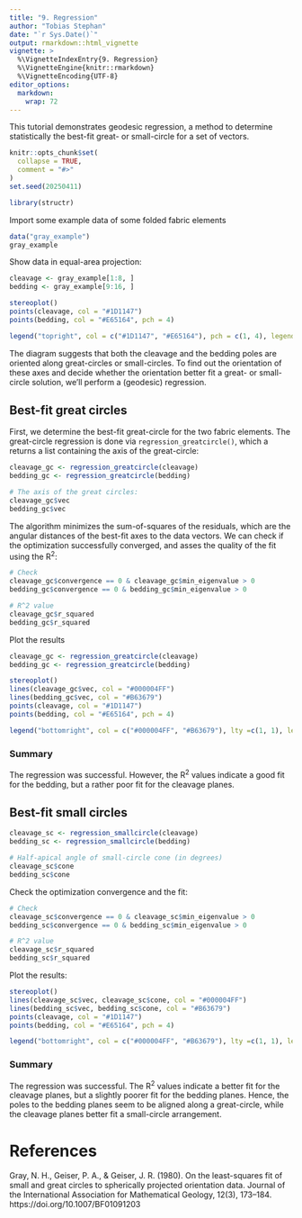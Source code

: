 ```yaml
---
title: "9. Regression"
author: "Tobias Stephan"
date: "`r Sys.Date()`"
output: rmarkdown::html_vignette
vignette: >
  %\VignetteIndexEntry{9. Regression}
  %\VignetteEngine{knitr::rmarkdown}
  %\VignetteEncoding{UTF-8}
editor_options: 
  markdown: 
    wrap: 72
---
```


This tutorial demonstrates geodesic regression, a method to determine statistically the best-fit great- or small-circle for a set of vectors.

```r
knitr::opts_chunk$set(
  collapse = TRUE,
  comment = "#>"
)
set.seed(20250411)
```

```r
library(structr)
```

Import some example data of some folded fabric elements
```r
data("gray_example")
gray_example
```     
Show data in equal-area projection:

```r
cleavage <- gray_example[1:8, ]
bedding <- gray_example[9:16, ]

stereoplot()
points(cleavage, col = "#1D1147")
points(bedding, col = "#E65164", pch = 4)

legend("topright", col = c("#1D1147", "#E65164"), pch = c(1, 4), legend = c("Poles to cleavage", "Poles to bedding"))
``` 

The diagram suggests that both the cleavage and the bedding poles are oriented along great-circles or small-circles. To find out the orientation of these axes and decide whether the orientation better fit a great- or small-circle solution, we'll perform a (geodesic) regression.

## Best-fit great circles
First, we determine the best-fit great-circle for the two fabric elements. The great-circle regression is done via `regression_greatcircle()`, which a returns a list containing the axis of the great-circle:

```r
cleavage_gc <- regression_greatcircle(cleavage)
bedding_gc <- regression_greatcircle(bedding)

# The axis of the great circles:
cleavage_gc$vec
bedding_gc$vec
```

The algorithm minimizes the sum-of-squares of the residuals, which are the angular distances of the best-fit axes to the data vectors. 
We can check if the optimization successfully converged, and asses the quality of the fit using the R<sup>2</sup>:
```r
# Check 
cleavage_gc$convergence == 0 & cleavage_gc$min_eigenvalue > 0
bedding_gc$convergence == 0 & bedding_gc$min_eigenvalue > 0

# R^2 value
cleavage_gc$r_squared
bedding_gc$r_squared
``` 

Plot the results
```r
cleavage_gc <- regression_greatcircle(cleavage)
bedding_gc <- regression_greatcircle(bedding)

stereoplot()
lines(cleavage_gc$vec, col = "#000004FF")
lines(bedding_gc$vec, col = "#B63679")
points(cleavage, col = "#1D1147")
points(bedding, col = "#E65164", pch = 4)

legend("bottomright", col = c("#000004FF", "#B63679"), lty =c(1, 1), legend = c("Cleavage best greatcircle", "Bedding best greatcircle"))
``` 

### Summary

The regression was successful. However, the R<sup>2</sup> values indicate a good fit for the bedding, but a rather poor fit for the cleavage planes.

## Best-fit small circles
```r
cleavage_sc <- regression_smallcircle(cleavage)
bedding_sc <- regression_smallcircle(bedding)

# Half-apical angle of small-circle cone (in degrees)
cleavage_sc$cone
bedding_sc$cone
``` 

Check the optimization convergence and the fit:
```r
# Check 
cleavage_sc$convergence == 0 & cleavage_sc$min_eigenvalue > 0
bedding_sc$convergence == 0 & bedding_sc$min_eigenvalue > 0

# R^2 value
cleavage_sc$r_squared
bedding_sc$r_squared
``` 

Plot the results:
```r
stereoplot()
lines(cleavage_sc$vec, cleavage_sc$cone, col = "#000004FF")
lines(bedding_sc$vec, bedding_sc$cone, col = "#B63679")
points(cleavage, col = "#1D1147")
points(bedding, col = "#E65164", pch = 4)

legend("bottomright", col = c("#000004FF", "#B63679"), lty =c(1, 1), legend = c("Cleavage best smallcircle", "Bedding best smallcircle"))
```

### Summary

The regression was successful. The R<sup>2</sup> values indicate a better fit for the cleavage planes, but a slightly poorer fit for the bedding planes. Hence, the poles to the bedding planes seem to be aligned along a great-circle, while the cleavage planes better fit a small-circle arrangement.

# References
Gray, N. H., Geiser, P. A., & Geiser, J. R. (1980). On the least-squares fit of small and great circles to spherically projected orientation data. Journal of the International Association for Mathematical Geology, 12(3), 173–184. https://doi.org/10.1007/BF01091203